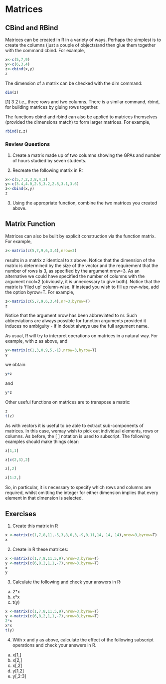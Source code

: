 # Matrices

## CBind and RBind

Matrices can be created in R in a variety of ways. Perhaps the simplest is to create the columns (just a couple of objects)and then glue them together with the command cbind. For example,
```r
x<-c(5,7,9)
y<-c(6,3,4)
z<-cbind(x,y)
z
```


The dimension of a matrix can be checked with the dim command:
```r
dim(z)
```

[1] 3 2 i.e., three rows and two columns. There is a similar command, rbind, for building matrices by gluing rows together.  

The functions cbind and rbind can also be applied to matrices themselves (provided the dimensions match) to form larger matrices. For example,
```r
rbind(z,z)
```

### Review Questions

1) Create a matrix made up of two columns showing the GPAs and number of hours studied by seven students. 

2) Recreate the following matrix in R:
```r
x<-c(5,7,2,3,8,4,2)
y<-c(3.4,4.0,2.5,3.2,2.8,3.1,3.6)
z<-cbind(x,y)
z
```

3) Using the appropriate function, combine the two matrices you created above.

## Matrix Function

Matrices can also be built by explicit construction via the function matrix. For example,

```r
z<-matrix(c(5,7,9,6,3,4),nrow=3)
```
results in a matrix z identical to z above. Notice that the dimension of the matrix is determined by the size of the vector and the requirement that the number of rows is 3, as specified by the argument nrow=3. As an alternative we could have specified the number of columns with the argument ncol=2 (obviously, it is unnecessary to give both). Notice that the matrix is 'flled up' column-wise. If instead you wish to fill up row-wise, add the option byrow=T. For example,

```r
z<-matrix(c(5,7,9,6,3,4),nr=3,byrow=T)
z
```

Notice that the argument nrow has been abbreviated to nr. Such abbreviations are always possible for function arguments provided it induces no ambiguity - if in doubt always use the full argument name.

As usual, R will try to interpret operations on matrices in a natural way. For example, with z as above, and

```r
y<-matrix(c(1,3,0,9,5,-1),nrow=3,byrow=T)
y
```

we obtain

```r
y+z
```

and

```r
y*z
```

Other useful functions on matrices are to transpose a matrix:

```r
z
t(z)
```

As with vectors it is useful to be able to extract sub-components of matrices. In this case, wemay wish to pick out individual elements, rows or columns. As before, the [ ] notation is used to subscript. The following examples should make things clear:

```r
z[1,1]
```

```r
z[c(2,3),2]
```

```r
z[,2]
```

> 
```r
z[1:2,]
```

So, in particular, it is necessary to specify which rows and columns are required, whilst omitting
the integer for either dimension implies that every element in that dimension is selected.

## Exercises


1. Create this matrix in R

```r
x <-matrix(c(1,7,8,11,-5,3,8,6,3,-9,0,11,14, 14, 14),nrow=3,byrow=T)
x
```

2. Create in R these matrices: 

```r
x <-matrix(c(1,7,8,11,5,9),nrow=3,byrow=T)
y <-matrix(c(6,8,2,1,1,-7),nrow=3,byrow=T)
x
y
```

3. Calculate the following and check your answers in R:

(a) 2*x
(b) x*x
(c) t(y)

```r
x <-matrix(c(1,7,8,11,5,9),nrow=3,byrow=T)
y <-matrix(c(6,8,2,1,1,-7),nrow=3,byrow=T)
2*x
x*x
t(y)
```

4. With x and y as above, calculate the effect of the following subscript operations and check
your answers in R.

(a) x[1,]
(b) x[2,]
(c) x[,2]
(d) y[1,2]
(e) y[,2:3]


